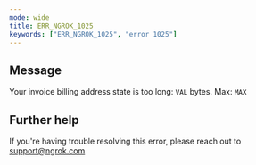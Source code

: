 ```yaml
---
mode: wide
title: ERR_NGROK_1025
keywords: ["ERR_NGROK_1025", "error 1025"]
---
```


## Message

Your invoice billing address state is too long: `VAL` bytes. Max: `MAX`

## Further help

If you're having trouble resolving this error, please reach out to [support@ngrok.com](mailto:support@ngrok.com?subject=Help%20with%20ERR_NGROK_1025)
